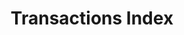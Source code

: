---
title: "Transactions Index"
description: "Notify the backend in order to fetch the traces and detect any internal deposits"
openapi: post /transactions/index
---